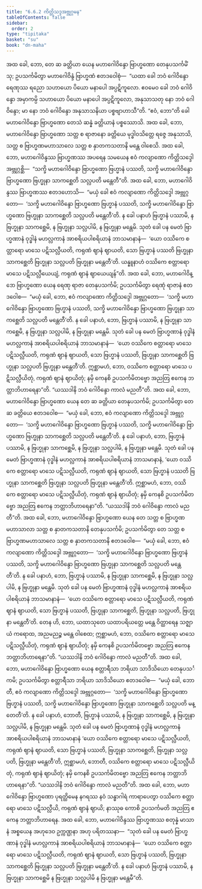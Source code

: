 ```yaml
---
title: "6.6.2 ကိတ္တိသဒ္ဒအဗ္ဘုဂ္ဂမန"
tableOfContents: false
sidebar:
  order: 2
type: "tipitaka"
basket: "su"
book: "dn-maha"
---
```



<DynamicBreadcrumb />

<Division number="311" book="dn-maha">

<Paragraph number="695" book="dn-maha">
အထ ခေါ, ဘော, တေ ဆ ခတ္တိယာ ယေန မဟာဂေါဝိန္ဒော ဗြာဟ္မဏော တေနုပသင်္ကမိံသု; ဥပသင်္ကမိတွာ မဟာဂေါဝိန္ဒံ ဗြာဟ္မဏံ ဧတဒဝေါစုံ—  “ယထာ ခေါ ဘဝံ ဂေါဝိန္ဒော ရေဏုဿ ရညော သဟာယော ပိယော မနာပေါ အပ္ပဋိကူလော. ဧဝမေဝ ခေါ ဘဝံ ဂေါဝိန္ဒော အမှာကမ္ပိ သဟာယော ပိယော မနာပေါ အပ္ပဋိကူလော, အနုသာသတု နော ဘဝံ ဂေါဝိန္ဒော; မာ နော ဘဝံ ဂေါဝိန္ဒော အနုသာသနိယာ ပစ္စဗျာဟာသီ”တိ. “ဧဝံ, ဘော”တိ ခေါ မဟာဂေါဝိန္ဒော ဗြာဟ္မဏော တေသံ ဆန္နံ ခတ္တိယာနံ ပစ္စဿောသိ. အထ ခေါ, ဘော, မဟာဂေါဝိန္ဒော ဗြာဟ္မဏော သတ္တ စ ရာဇာနော ခတ္တိယေ မုဒ္ဓါဝသိတ္တေ ရဇ္ဇေ အနုသာသိ, သတ္တ စ ဗြာဟ္မဏမဟာသာလေ သတ္တ စ နှာတကသတာနိ မန္တေ ဝါစေသိ.
</Paragraph>

</Division>
<Division number="312" book="dn-maha">

<Paragraph number="696" book="dn-maha">
အထ ခေါ, ဘော, မဟာဂေါဝိန္ဒဿ ဗြာဟ္မဏဿ အပရေန သမယေန ဧဝံ ကလျာဏော ကိတ္တိသဒ္ဒေါ အဗ္ဘုဂ္ဂစ္ဆိ—  “သက္ခိ မဟာဂေါဝိန္ဒော ဗြာဟ္မဏော ဗြဟ္မာနံ ပဿတိ, သက္ခိ မဟာဂေါဝိန္ဒော ဗြာဟ္မဏော ဗြဟ္မုနာ သာကစ္ဆေတိ သလ္လပတိ မန္တေတီ”တိ. အထ ခေါ, ဘော, မဟာဂေါဝိန္ဒဿ ဗြာဟ္မဏဿ ဧတဒဟောသိ—  “မယှံ ခေါ ဧဝံ ကလျာဏော ကိတ္တိသဒ္ဒေါ အဗ္ဘုဂ္ဂတော—  ‘သက္ခိ မဟာဂေါဝိန္ဒော ဗြာဟ္မဏော ဗြဟ္မာနံ ပဿတိ, သက္ခိ မဟာဂေါဝိန္ဒော ဗြာဟ္မဏော ဗြဟ္မုနာ သာကစ္ဆေတိ သလ္လပတိ မန္တေတီ’တိ. န ခေါ ပနာဟံ ဗြဟ္မာနံ ပဿာမိ, န ဗြဟ္မုနာ သာကစ္ဆေမိ, န ဗြဟ္မုနာ သလ္လပါမိ, န ဗြဟ္မုနာ မန္တေမိ. သုတံ ခေါ ပန မေတံ ဗြာဟ္မဏာနံ ဝုဒ္ဓါနံ မဟလ္လကာနံ အာစရိယပါစရိယာနံ ဘာသမာနာနံ—  ‘ယော ဝဿိကေ စတ္တာရော မာသေ ပဋိသလ္လီယတိ, ကရုဏံ ဈာနံ ဈာယတိ, သော ဗြဟ္မာနံ ပဿတိ ဗြဟ္မုနာ သာကစ္ဆေတိ ဗြဟ္မုနာ သလ္လပတိ ဗြဟ္မုနာ မန္တေတီ’တိ. ယန္နူနာဟံ ဝဿိကေ စတ္တာရော မာသေ ပဋိသလ္လီယေယျံ, ကရုဏံ ဈာနံ ဈာယေယျန်”တိ.
</Paragraph>

</Division>
<Division number="313" book="dn-maha">

<Paragraph number="697" book="dn-maha">
အထ ခေါ, ဘော, မဟာဂေါဝိန္ဒော ဗြာဟ္မဏော ယေန ရေဏု ရာဇာ တေနုပသင်္ကမိ; ဥပသင်္ကမိတွာ ရေဏုံ ရာဇာနံ ဧတဒဝေါစ—  “မယှံ ခေါ, ဘော, ဧဝံ ကလျာဏော ကိတ္တိသဒ္ဒေါ အဗ္ဘုဂ္ဂတော—  ‘သက္ခိ မဟာဂေါဝိန္ဒော ဗြာဟ္မဏော ဗြဟ္မာနံ ပဿတိ, သက္ခိ မဟာဂေါဝိန္ဒော ဗြာဟ္မဏော ဗြဟ္မုနာ သာကစ္ဆေတိ သလ္လပတိ မန္တေတီ’တိ. န ခေါ ပနာဟံ, ဘော, ဗြဟ္မာနံ ပဿာမိ, န ဗြဟ္မုနာ သာကစ္ဆေမိ, န ဗြဟ္မုနာ သလ္လပါမိ, န ဗြဟ္မုနာ မန္တေမိ. သုတံ ခေါ ပန မေတံ ဗြာဟ္မဏာနံ ဝုဒ္ဓါနံ မဟလ္လကာနံ အာစရိယပါစရိယာနံ ဘာသမာနာနံ—  ‘ယော ဝဿိကေ စတ္တာရော မာသေ ပဋိသလ္လီယတိ, ကရုဏံ ဈာနံ ဈာယတိ, သော ဗြဟ္မာနံ ပဿတိ, ဗြဟ္မုနာ သာကစ္ဆေတိ ဗြဟ္မုနာ သလ္လပတိ ဗြဟ္မုနာ မန္တေတီ’တိ. ဣစ္ဆာမဟံ, ဘော, ဝဿိကေ စတ္တာရော မာသေ ပဋိသလ္လီယိတုံ, ကရုဏံ ဈာနံ ဈာယိတုံ; နမှိ ကေနစိ ဥပသင်္ကမိတဗ္ဗော အညတြ ဧကေန ဘတ္တာဘိဟာရေနာ”တိ. “ယဿဒါနိ ဘဝံ ဂေါဝိန္ဒော ကာလံ မညတီ”တိ.
</Paragraph>

</Division>
<Division number="314" book="dn-maha">

<Paragraph number="698" book="dn-maha">
အထ ခေါ, ဘော, မဟာဂေါဝိန္ဒော ဗြာဟ္မဏော ယေန တေ ဆ ခတ္တိယာ တေနုပသင်္ကမိ; ဥပသင်္ကမိတွာ တေ ဆ ခတ္တိယေ ဧတဒဝေါစ—  “မယှံ ခေါ, ဘော, ဧဝံ ကလျာဏော ကိတ္တိသဒ္ဒေါ အဗ္ဘုဂ္ဂတော—  ‘သက္ခိ မဟာဂေါဝိန္ဒော ဗြာဟ္မဏော ဗြဟ္မာနံ ပဿတိ, သက္ခိ မဟာဂေါဝိန္ဒော ဗြာဟ္မဏော ဗြဟ္မုနာ သာကစ္ဆေတိ သလ္လပတိ မန္တေတီ’တိ. န ခေါ ပနာဟံ, ဘော, ဗြဟ္မာနံ ပဿာမိ, န ဗြဟ္မုနာ သာကစ္ဆေမိ, န ဗြဟ္မုနာ သလ္လပါမိ, န ဗြဟ္မုနာ မန္တေမိ. သုတံ ခေါ ပန မေတံ ဗြာဟ္မဏာနံ ဝုဒ္ဓါနံ မဟလ္လကာနံ အာစရိယပါစရိယာနံ ဘာသမာနာနံ, ‘ယော ဝဿိကေ စတ္တာရော မာသေ ပဋိသလ္လီယတိ, ကရုဏံ ဈာနံ ဈာယတိ, သော ဗြဟ္မာနံ ပဿတိ ဗြဟ္မုနာ သာကစ္ဆေတိ ဗြဟ္မုနာ သလ္လပတိ ဗြဟ္မုနာ မန္တေတီ’တိ. ဣစ္ဆာမဟံ, ဘော, ဝဿိကေ စတ္တာရော မာသေ ပဋိသလ္လီယိတုံ, ကရုဏံ ဈာနံ ဈာယိတုံ; နမှိ ကေနစိ ဥပသင်္ကမိတဗ္ဗော အညတြ ဧကေန ဘတ္တာဘိဟာရေနာ”တိ. “ယဿဒါနိ ဘဝံ ဂေါဝိန္ဒော ကာလံ မညတီ”တိ.
</Paragraph>

</Division>
<Division number="315" book="dn-maha">

<Paragraph number="699" book="dn-maha">
အထ ခေါ, ဘော, မဟာဂေါဝိန္ဒော ဗြာဟ္မဏော ယေန တေ သတ္တ စ ဗြာဟ္မဏမဟာသာလာ သတ္တ စ နှာတကသတာနိ တေနုပသင်္ကမိ; ဥပသင်္ကမိတွာ တေ သတ္တ စ ဗြာဟ္မဏမဟာသာလေ သတ္တ စ နှာတကသတာနိ ဧတဒဝေါစ—  “မယှံ ခေါ, ဘော, ဧဝံ ကလျာဏော ကိတ္တိသဒ္ဒေါ အဗ္ဘုဂ္ဂတော—  ‘သက္ခိ မဟာဂေါဝိန္ဒော ဗြာဟ္မဏော ဗြဟ္မာနံ ပဿတိ, သက္ခိ မဟာဂေါဝိန္ဒော ဗြာဟ္မဏော ဗြဟ္မုနာ သာကစ္ဆေတိ သလ္လပတိ မန္တေတီ’တိ. န ခေါ ပနာဟံ, ဘော, ဗြဟ္မာနံ ပဿာမိ, န ဗြဟ္မုနာ သာကစ္ဆေမိ, န ဗြဟ္မုနာ သလ္လပါမိ, န ဗြဟ္မုနာ မန္တေမိ. သုတံ ခေါ ပန မေတံ ဗြာဟ္မဏာနံ ဝုဒ္ဓါနံ မဟလ္လကာနံ အာစရိယပါစရိယာနံ ဘာသမာနာနံ—  ‘ယော ဝဿိကေ စတ္တာရော မာသေ ပဋိသလ္လီယတိ, ကရုဏံ ဈာနံ ဈာယတိ, သော ဗြဟ္မာနံ ပဿတိ, ဗြဟ္မုနာ သာကစ္ဆေတိ, ဗြဟ္မုနာ သလ္လပတိ, ဗြဟ္မုနာ မန္တေတီ’တိ. တေန ဟိ, ဘော, ယထာသုတေ ယထာပရိယတ္တေ မန္တေ ဝိတ္ထာရေန သဇ္ဈာယံ ကရောထ, အညမညဉ္စ မန္တေ ဝါစေထ; ဣစ္ဆာမဟံ, ဘော, ဝဿိကေ စတ္တာရော မာသေ ပဋိသလ္လီယိတုံ, ကရုဏံ ဈာနံ ဈာယိတုံ; နမှိ ကေနစိ ဥပသင်္ကမိတဗ္ဗော အညတြ ဧကေန ဘတ္တာဘိဟာရေနာ”တိ. “ယဿဒါနိ ဘဝံ ဂေါဝိန္ဒော ကာလံ မညတီ”တိ.
</Paragraph>

</Division>
<Division number="316" book="dn-maha">

<Paragraph number="700" book="dn-maha">
အထ ခေါ, ဘော, မဟာဂေါဝိန္ဒော ဗြာဟ္မဏော ယေန စတ္တာရီသာ ဘရိယာ သာဒိသိယော တေနုပသင်္ကမိ; ဥပသင်္ကမိတွာ စတ္တာရီသာ ဘရိယာ သာဒိသိယော ဧတဒဝေါစ—  “မယှံ ခေါ, ဘောတီ, ဧဝံ ကလျာဏော ကိတ္တိသဒ္ဒေါ အဗ္ဘုဂ္ဂတော—  ‘သက္ခိ မဟာဂေါဝိန္ဒော ဗြာဟ္မဏော ဗြဟ္မာနံ ပဿတိ, သက္ခိ မဟာဂေါဝိန္ဒော ဗြာဟ္မဏော ဗြဟ္မုနာ သာကစ္ဆေတိ သလ္လပတိ မန္တေတီ’တိ. န ခေါ ပနာဟံ, ဘောတီ, ဗြဟ္မာနံ ပဿာမိ, န ဗြဟ္မုနာ သာကစ္ဆေမိ, န ဗြဟ္မုနာ သလ္လပါမိ, န ဗြဟ္မုနာ မန္တေမိ. သုတံ ခေါ ပန မေတံ ဗြာဟ္မဏာနံ ဝုဒ္ဓါနံ မဟလ္လကာနံ အာစရိယပါစရိယာနံ ဘာသမာနာနံ ‘ယော ဝဿိကေ စတ္တာရော မာသေ ပဋိသလ္လီယတိ, ကရုဏံ ဈာနံ ဈာယတိ, သော ဗြဟ္မာနံ ပဿတိ, ဗြဟ္မုနာ သာကစ္ဆေတိ, ဗြဟ္မုနာ သလ္လပတိ, ဗြဟ္မုနာ မန္တေတီ’တိ, ဣစ္ဆာမဟံ, ဘောတီ, ဝဿိကေ စတ္တာရော မာသေ ပဋိသလ္လီယိတုံ, ကရုဏံ ဈာနံ ဈာယိတုံ; နမှိ ကေနစိ ဥပသင်္ကမိတဗ္ဗော အညတြ ဧကေန ဘတ္တာဘိဟာရေနာ”တိ. “ယဿဒါနိ ဘဝံ ဂေါဝိန္ဒော ကာလံ မညတီ”တိ.
</Paragraph>

</Division>
<Division number="317" book="dn-maha">

<Paragraph number="701" book="dn-maha">
အထ ခေါ, ဘော, မဟာဂေါဝိန္ဒော ဗြာဟ္မဏော ပုရတ္ထိမေန နဂရဿ နဝံ သန္ဓာဂါရံ ကာရာပေတွာ ဝဿိကေ စတ္တာရော မာသေ ပဋိသလ္လီယိ, ကရုဏံ ဈာနံ ဈာယိ; နာဿုဓ ကောစိ ဥပသင်္ကမတိ အညတြ ဧကေန ဘတ္တာဘိဟာရေန. အထ ခေါ, ဘော, မဟာဂေါဝိန္ဒဿ ဗြာဟ္မဏဿ စတုန္နံ မာသာနံ အစ္စယေန အဟုဒေဝ ဥက္ကဏ္ဌနာ အဟု ပရိတဿနာ—  “သုတံ ခေါ ပန မေတံ ဗြာဟ္မဏာနံ ဝုဒ္ဓါနံ မဟလ္လကာနံ အာစရိယပါစရိယာနံ ဘာသမာနာနံ—  ‘ယော ဝဿိကေ စတ္တာရော မာသေ ပဋိသလ္လီယတိ, ကရုဏံ ဈာနံ ဈာယတိ, သော ဗြဟ္မာနံ ပဿတိ, ဗြဟ္မုနာ သာကစ္ဆေတိ ဗြဟ္မုနာ သလ္လပတိ ဗြဟ္မုနာ မန္တေတီ’တိ. န ခေါ ပနာဟံ ဗြဟ္မာနံ ပဿာမိ, န ဗြဟ္မုနာ သာကစ္ဆေမိ န ဗြဟ္မုနာ သလ္လပါမိ န ဗြဟ္မုနာ မန္တေမီ”တိ.
</Paragraph>
</Division>